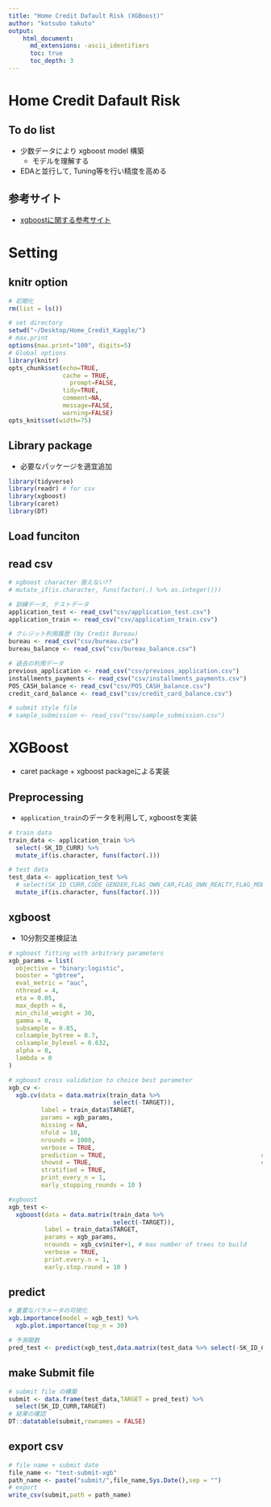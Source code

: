 ```yaml
---
title: "Home Credit Dafault Risk (XGBoost)"
author: "kotsubo takuto"
output: 
    html_document:
      md_extensions: -ascii_identifiers
      toc: true
      toc_depth: 3
---
```


# Home Credit Dafault Risk

## To do list

- 少数データにより xgboost model 構築
    - モデルを理解する
- EDAと並行して, Tuning等を行い精度を高める

## 参考サイト

- [xgboostに関する参考サイト](http://rtokei.tech/machine-learning/機械学習アルゴリズム〜xgboost〜/)

# Setting

## knitr option

```r
# 初期化
rm(list = ls())
```

```r
# set directory
setwd("~/Desktop/Home_Credit_Kaggle/") 
# max.print 
options(max.print="100", digits=5)
# Global options
library(knitr)
opts_chunk$set(echo=TRUE,
               cache = TRUE,
	             prompt=FALSE,
               tidy=TRUE,
               comment=NA,
               message=FALSE,
               warning=FALSE)
opts_knit$set(width=75)
```

## Library package

- 必要なパッケージを適宜追加

```r
library(tidyverse)
library(readr) # for csv
library(xgboost)
library(caret)
library(DT)
```

## Load funciton


## read csv

```r
# xgboost character 扱えない??
# mutate_if(is.character, funs(factor(.) %>% as.integer())) 

# 訓練データ, テストデータ
application_test <- read_csv("csv/application_test.csv")
application_train <- read_csv("csv/application_train.csv")

# クレジット利用履歴 (by Credit Bureau)
bureau <- read_csv("csv/bureau.csv")
bureau_balance <- read_csv("csv/bureau_balance.csv")

# 過去の利用データ
previous_application <- read_csv("csv/previous_application.csv")
installments_payments <- read_csv("csv/installments_payments.csv")
POS_CASH_balance <- read_csv("csv/POS_CASH_balance.csv")
credit_card_balance <- read_csv("csv/credit_card_balance.csv")

# submit style file
# sample_submission <- read_csv("csv/sample_submission.csv")
```

# XGBoost

- caret package + xgboost packageによる実装

## Preprocessing 

- `application_train`のデータを利用して, xgboostを実装

```r
# train data
train_data <- application_train %>% 
  select(-SK_ID_CURR) %>% 
  mutate_if(is.character, funs(factor(.)))

# test data
test_data <- application_test %>% 
  # select(SK_ID_CURR,CODE_GENDER,FLAG_OWN_CAR,FLAG_OWN_REALTY,FLAG_MOBIL) %>% 
  mutate_if(is.character, funs(factor(.)))
```

## xgboost

- 10分割交差検証法

```r
# xgboost fitting with arbitrary parameters
xgb_params = list(
  objective = "binary:logistic",                                              # binary classification
  booster = "gbtree",
  eval_metric = "auc",
  nthread = 4,
  eta = 0.05,
  max_depth = 6,
  min_child_weight = 30,
  gamma = 0,
  subsample = 0.85,
  colsample_bytree = 0.7,
  colsample_bylevel = 0.632,
  alpha = 0,
  lambda = 0
)

# xgboost cross validation to choice best parameter
xgb_cv <- 
  xgb.cv(data = data.matrix(train_data %>% 
                             select(-TARGET)),
         label = train_data$TARGET,
         params = xgb_params,
         missing = NA,
         nfold = 10, 
         nrounds = 1000,
         verbose = TRUE,
         prediction = TRUE,                                           # return the prediction using the final model 
         showsd = TRUE,                                               # standard deviation of loss across folds
         stratified = TRUE, 
         print_every_n = 1,
         early_stopping_rounds = 10 )

#xgboost 
xgb_test <- 
  xgboost(data = data.matrix(train_data %>% 
                             select(-TARGET)),
          label = train_data$TARGET,
          params = xgb_params,
          nrounds = xgb_cv$niter+1, # max number of trees to build
          verbose = TRUE,                                         
          print.every.n = 1,
          early.stop.round = 10 )
```

## predict

```r
# 重要なパラメータの可視化
xgb.importance(model = xgb_test) %>% 
  xgb.plot.importance(top_n = 30)

# 予測関数
pred_test <- predict(xgb_test,data.matrix(test_data %>% select(-SK_ID_CURR)))
```

## make Submit file

```r
# submit file の構築
submit <- data.frame(test_data,TARGET = pred_test) %>% 
  select(SK_ID_CURR,TARGET)
# 結果の確認
DT::datatable(submit,rownames = FALSE)
``` 

## export csv 

```r
# file name + submit date
file_name <- "test-submit-xgb"
path_name <- paste("submit/",file_name,Sys.Date(),sep = "")
# export
write_csv(submit,path = path_name)
```

